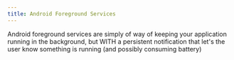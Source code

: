 ```yaml
---
title: Android Foreground Services
---
```


Android foreground services are simply of way of keeping your application running in the background, but WITH a persistent notification that let's the user know 
something is running (and possibly consuming battery)